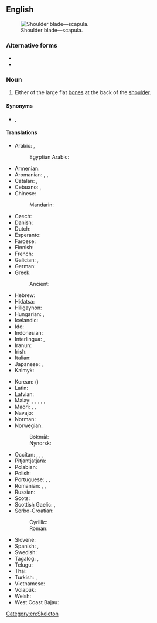 {{also|shoulderblade|shoulder-blade}}
==English==
{{wikipedia}}
[[Image:Pectoral girdles-en.svg|thumb|Shoulder blade—scapula.]]

===Alternative forms===
* {{l|en|shoulderblade}}
* {{l|en|shoulder-blade}}

===Noun===
{{en-noun}}

# Either of the large flat [[bone]]s at the back of the [[shoulder]].

====Synonyms====
* {{l|en|scapula}}, {{l|en|shoulder bone}}

====Translations====
{{trans-top|bone}}
* Arabic: {{t|ar|لَوْح اَلْكَتِف|m}}, {{t|ar|عَظْم كَتِفِيّ|m}}
*: Egyptian Arabic: {{t|arz|لوح|m|tr=looḥ|sc=Arab}}
* Armenian: {{t+|hy|թիակ}}
* Aromanian: {{t|rup|spalã|f}}, {{t|rup|spatã|f}}, {{t|rup|plãtari|f}}
* Catalan: {{t|ca|omòplat|m}}, {{t|ca|escàpula|f}}
* Cebuano: {{t|ceb|payod}}, {{t|ceb|bulogsan}}
* Chinese:
*: Mandarin: {{t+|cmn|肩胛骨|tr=jiānjiǎgǔ|sc=Hani}}
* Czech: {{t+|cs|lopatka|f}}
* Danish: {{t+|da|skulderblad|n}}
* Dutch: {{t+|nl|schouderblad|n}}
* Esperanto: {{t|eo|skapolo}}
* Faroese: {{t|fo|herðablað|n}}
* Finnish: {{t+|fi|lapaluu}}
* French: {{t+|fr|omoplate|f}}
* Galician: {{t+|gl|espádoa|f}}, {{t+|gl|omoplata|f}}
* German: {{t+|de|Schulterblatt|n}}
* Greek: {{t+|el|ωμοπλάτη|f}}
*: Ancient: {{t|grc|ὠμοπλάτη|f}}
* Hebrew: {{t+|he|שֶׁכֶם|m|tr=shéchem}}
* Hidatsa: {{t|hid|áarábahxu}}
* Hiligaynon: {{t|hil|aba|alt=abá}}
* Hungarian: {{t+|hu|lapocka}}, {{t+|hu|lapockacsont}}
* Icelandic: {{t+|is|herðablað|n}}
* Ido: {{t+|io|skapulo}}
* Indonesian: {{t+|id|tulang belikat}}
* Interlingua: {{t|ia|omoplate}}, {{t|ia|scapula}}
* Iranun: {{t|ill|pakau}}
* Irish: {{t|ga|slinneán|m}}
* Italian: {{t+|it|scapola|f}}
* Japanese: {{t+|ja|肩胛骨|tr=けんこうこつ, kenkōkotsu}}, {{t+|ja|肩甲骨|tr=けんこうこつ, kenkōkotsu}}
* Kalmyk: {{t|xal|дал}}
{{trans-mid}}
* Korean: {{t+|ko|어깨뼈}} ({{t+|ko|肩胛骨|sc=Hani}})
* Latin: {{t|la|scapula|f}}
* Latvian: {{t|lv|lāpstiņa|f}}
* Malay: {{t|ms|tulang belikat}}, {{t|ms|tulang kipas}}, {{t|ms|tulang daun}}, {{t|ms|tulang dayung}}, {{t|ms|tulang tamparan nyamuk}}, {{t|ms|skapula}}
* Maori: {{t|mi|pākoukou}}, {{t|mi|koko o te pokohiwi}}, {{t|mi|pākau}}
* Navajo: {{t|nv|agąąstsiin}}
* Norman: {{t|nrf|palette dé l'êpaule|f}}
* Norwegian: {{t|no|skapula|m}}
*: Bokmål: {{t|nb|skulderblad|n}}
*: Nynorsk: {{t|nn|skulderblad|n}}
* Occitan: {{t|oc|platèla|f}}, {{t+|oc|omoplata|f}}, {{t|oc|paleta|f}}, {{t|oc|escapula|f}}
* Pitjantjatjara: {{t|pjt|aḻipiṟi}}
* Polabian: {{t|pox|lüpotă|f}}
* Polish: {{t+|pl|łopatka|f}}
* Portuguese: {{t+|pt|omoplata|f}}, {{t+|pt|espádua|f}}, {{t+|pt|escápula|f}}
* Romanian: {{t+|ro|omoplat|n}}, {{t+|ro|scapulă|f}}, {{t+|ro|spată|f}}
* Russian: {{t+|ru|лопа́тка|f}}
* Scots: {{t|sco|spaul-bane}}
* Scottish Gaelic: {{t|gd|cnàimh-slinnein|m}}, {{t|gd|slinnean|m}}
* Serbo-Croatian:
*: Cyrillic: {{t|sh|ло̀патица|f|sc=Cyrl}}
*: Roman: {{t+|sh|lòpatica|f}}
* Slovene: {{t+|sl|lopatica|f}}
* Spanish: {{t+|es|omóplato|m}}, {{t+|es|escápula|f}}
* Swedish: {{t+|sv|skulderblad|n}}
* Tagalog: {{t|tl|payumpong}}, {{t|tl|paypay}}
* Telugu: {{t+|te|అంసఫలకము}}
* Thai: {{t|th|กระดูกสะบัก}}
* Turkish: {{t+|tr|kürek kemiği}}, {{t+|tr|kebze}}
* Vietnamese: {{t|vi|[[xương]] [[bả vai]]}}
* Volapük: {{t|vo|skapular}}
* Welsh: {{t|cy|palfais|f}}
* West Coast Bajau: {{t|bdr|busei}}
{{trans-bottom}}

[[Category:en:Skeleton]]